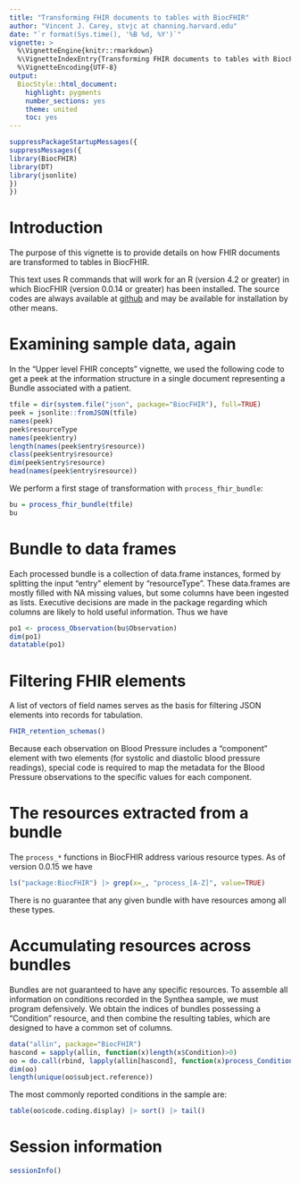 ```yaml
---
title: "Transforming FHIR documents to tables with BiocFHIR"
author: "Vincent J. Carey, stvjc at channing.harvard.edu"
date: "`r format(Sys.time(), '%B %d, %Y')`"
vignette: >
  %\VignetteEngine{knitr::rmarkdown}
  %\VignetteIndexEntry{Transforming FHIR documents to tables with BiocFHIR}
  %\VignetteEncoding{UTF-8}
output:
  BiocStyle::html_document:
    highlight: pygments
    number_sections: yes
    theme: united
    toc: yes
---
```


```r
suppressPackageStartupMessages({
suppressMessages({
library(BiocFHIR)
library(DT)
library(jsonlite)
})
})
```

# Introduction

The purpose of this vignette is to provide
details on how FHIR documents are
transformed to tables in BiocFHIR.

This text uses R commands that will work for an R (version 4.2 or greater) in which
BiocFHIR (version 0.0.14 or greater) has been installed.  The source codes are
always available at [github](https://github.com/vjcitn/BiocFHIR) and may
be available for installation by other means.

# Examining sample data, again

In the "Upper level FHIR concepts" vignette, we used the
following code to get a peek at the information
structure in a single document representing a Bundle
associated with a patient.

```r
tfile = dir(system.file("json", package="BiocFHIR"), full=TRUE)
peek = jsonlite::fromJSON(tfile)
names(peek)
peek$resourceType
names(peek$entry)
length(names(peek$entry$resource))
class(peek$entry$resource)
dim(peek$entry$resource)
head(names(peek$entry$resource))
```

We perform a first stage of transformation with `process_fhir_bundle`:
```r
bu = process_fhir_bundle(tfile)
bu
```

# Bundle to data frames

Each processed bundle is a collection of data.frame instances, formed
by splitting the input "entry" element by "resourceType".
These data.frames are mostly filled with NA missing values, but
some columns have been ingested as lists.  Executive decisions
are made in the package regarding which columns are likely
to hold useful information.  Thus we have

```r
po1 <- process_Observation(bu$Observation)
dim(po1)
datatable(po1)
```

# Filtering FHIR elements

A list of vectors of field names serves as the
basis for filtering JSON elements into
records for tabulation.
```r
FHIR_retention_schemas()
```

Because each observation on Blood Pressure includes a "component"
element with two elements (for systolic and diastolic blood pressure readings),
special code is required to map the metadata for the Blood Pressure observations
to the specific values for each component.

# The resources extracted from a bundle

The `process_*` functions in BiocFHIR address various
resource types.  As of version 0.0.15 we have

```r
ls("package:BiocFHIR") |> grep(x=_, "process_[A-Z]", value=TRUE)
```

There is no guarantee that any given bundle with have
resources among all these types.

# Accumulating resources across bundles

Bundles are not guaranteed to have any specific
resources.  To assemble all information on
conditions recorded in the Synthea sample,
we must program defensively.  We obtain
the indices of bundles possessing a "Condition" resource,
and then combine the resulting tables, which are
designed to have a common set of columns.

```r
data("allin", package="BiocFHIR")
hascond = sapply(allin, function(x)length(x$Condition)>0)
oo = do.call(rbind, lapply(allin[hascond], function(x)process_Condition(x$Condition)))
dim(oo)
length(unique(oo$subject.reference))
```

The most commonly reported conditions in the sample are:
```r
table(oo$code.coding.display) |> sort() |> tail()
```

# Session information

```r
sessionInfo()
```

